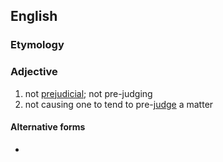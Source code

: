 ==English==

===Etymology===
{{prefix|en|non|prejudicial}}

===Adjective===
{{en-adj|-}}

# not [[prejudicial]]; not pre-judging
# not causing one to tend to pre-[[judge]] a matter

====Alternative forms====
* {{l|en|non-prejudicial}}